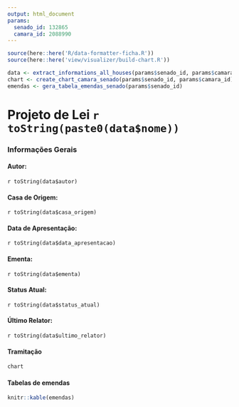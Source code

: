 ```yaml
---
output: html_document
params:
  senado_id: 132865
  camara_id: 2088990
---
```

```r
source(here::here('R/data-formatter-ficha.R'))
source(here::here('view/visualizer/build-chart.R'))

data <- extract_informations_all_houses(params$senado_id, params$camara_id)
chart <- create_chart_camara_senado(params$senado_id, params$camara_id)
emendas <- gera_tabela_emendas_senado(params$senado_id)
```
# Projeto de Lei `r toString(paste0(data$nome))`

### Informações Gerais

#### Autor:
 `r toString(data$autor)`

#### Casa de Origem:
 `r toString(data$casa_origem)`

#### Data de Apresentação:
 `r toString(data$data_apresentacao)`

#### Ementa:
`r toString(data$ementa)`

#### Status Atual:
`r toString(data$status_atual)`

#### Último Relator:
`r toString(data$ultimo_relator)`

#### Tramitação 
```r
chart
```

#### Tabelas de emendas

```r
knitr::kable(emendas)
```

